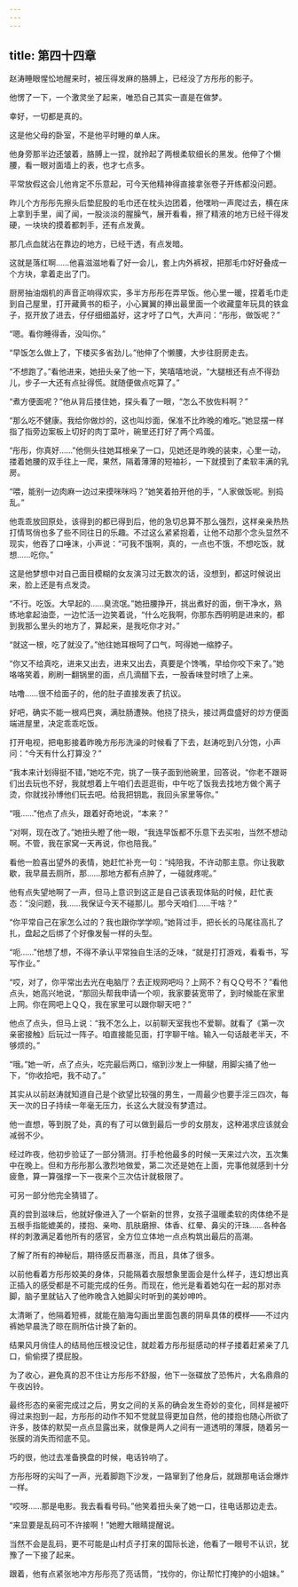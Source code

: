 ```yaml
---
---
---
```

title: 第四十四章
---




赵涛睡眼惺忪地醒来时，被压得发麻的胳膊上，已经没了方彤彤的影子。

他愣了一下，一个激灵坐了起来，唯恐自己其实一直是在做梦。

幸好，一切都是真的。

这是他父母的卧室，不是他平时睡的单人床。

他身旁那半边还皱着，胳膊上一捏，就拎起了两根柔软细长的黑发。他伸了个懒腰，看一眼对面墙上的表，也才七点多。

平常放假这会儿他肯定不乐意起，可今天他精神得直接拿张卷子开练都没问题。

昨儿个方彤彤先擦头后垫屁股的毛巾还在枕头边团着，他嘿哟一声爬过去，横在床上拿到手里，闻了闻，一股淡淡的腥臊气，展开看看，擦了精液的地方已经干得发硬，一块块的摸着都刺手，还有点发黄。

那几点血就沾在靠边的地方，已经干透，有点发暗。

这就是落红啊……他喜滋滋地看了好一会儿，套上内外裤衩，把那毛巾好好叠成一个方块，拿着走出了门。

厨房抽油烟机的声音正响得欢实，多半方彤彤在弄早饭。他心里一暖，捏着毛巾走到自己屋里，打开藏黄书的柜子，小心翼翼的捧出最里面一个收藏童年玩具的铁盒子，抠开放了进去，仔仔细细盖好，这才吁了口气，大声问：“彤彤，做饭呢？”

“嗯。看你睡得香，没叫你。”

“早饭怎么做上了，下楼买多省劲儿。”他伸了个懒腰，大步往厨房走去。

“不想跑了。”看他进来，她扭头亲了他一下，笑嘻嘻地说，“大腿根还有点不得劲儿，步子一大还有点扯得慌。就随便做点吃算了。”

“煮方便面呢？”他从背后搂住她，探头看了一眼，“怎么不放佐料啊？”

“那么吃不健康。我给你做炒的，这也叫炒面，保准不比昨晚的难吃。”她显摆一样指了指旁边案板上切好的肉丁菜叶，碗里还打好了两个鸡蛋。

“彤彤，你真好……”他侧头往她耳根亲了一口，见她还是昨晚的装束，心里一动，搂着她腰的双手往上一爬，果然，隔着薄薄的短袖衫，一下就摸到了柔软丰满的乳房。

“喂，能别一边肉麻一边过来摸咪咪吗？”她笑着拍开他的手，“人家做饭呢。别捣乱。”

他乖乖放回原处，该得到的都已得到后，他的急切总算不那么强烈，这样亲亲热热打情骂俏也多了些不同往日的乐趣。不过这么紧紧抱着，让他不动那个念头显然不现实，他吞了口唾沫，小声说：“可我不饿啊，真的，一点也不饿，不想吃饭，就想……吃你。”

这是他梦想中对自己面目模糊的女友演习过无数次的话，没想到，都这时候说出来，脸上还是有点发烫。

“不行。吃饭。大早起的……臭流氓。”她扭腰挣开，挑出煮好的面，倒干净水，熟练地拿起油壶，一边忙活一边笑着说，“什么吃我啊，你那东西明明是进来的，都到我那么里头的地方了，算起来，是我吃你才对。”

“就这一根，吃了就没了。”他往她耳根呵了口气，呵得她一缩脖子。

“你又不给真吃，进来又出去，进来又出去，真要是个馋嘴，早给你咬下来了。”她咯咯笑着，刷刷一翻锅里的面，点几滴醋下去，一股香味登时喷了上来。

咕噜……很不给面子的，他的肚子直接发表了抗议。

好吧，确实不能一根鸡巴爽，满肚肠遭殃。他挠了挠头，接过两盘盛好的炒方便面端进屋里，决定乖乖吃饭。

打开电视，把电影接着昨晚方彤彤洗澡的时候看了下去，赵涛吃到八分饱，小声问：“今天有什么打算没？”

“我本来计划得挺不错，”她吃不完，挑了一筷子面到他碗里，回答说，“你老不跟哥们出去玩也不好，我就想着上午咱们去逛逛街，中午吃了饭我去找地方做个离子烫，你就找孙博他们玩去吧。给我把钥匙，我回头家里等你。”

“哦……”他点了点头，跟着好奇地说，“本来？”

“对啊，现在改了。”她扭头瞪了他一眼，“我连早饭都不乐意下去买啦，当然不想动啊。不管，我在家窝一天再说，你也陪我。”

看他一脸喜出望外的表情，她赶忙补充一句：“纯陪我，不许动那主意。你让我歇歇，我早晨去厕所，那……那地方都有点肿了，一碰就疼呢。”

他有点失望地啊了一声，但马上意识到这正是自己该表现体贴的时候，赶忙表态：“没问题，我……我保证今天不碰那儿。那今天咱们……干啥？”

“你平常自己在家怎么过的？我也跟你学学呗。”她背过手，把长长的马尾往高扎了扎，盘起之后绑了个好像发髻一样的头型。

“呃……”他想了想，不得不承认平常独自生活的乏味，“就是打打游戏，看看书，写写作业。”

“哎，对了，你平常出去光在电脑厅？去正规网吧吗？上网不？有ＱＱ号不？”看他点头，她高兴地说，“那回头帮我申请一个呗，我家要装宽带了，到时候能在家里上网。你在网吧上ＱＱ，我在家里可以跟你聊天吧？”

他点了点头，但马上说：“我不怎么上，以前聊天室我也不爱聊。就看了《第一次亲密接触》后玩过一阵子。咱直接能见面，打字聊干啥。输入一句话敲老半天，不够烦的。”

“哦。”她一听，点了点头，吃完最后两口，缩到沙发上一伸腿，用脚尖捅了他一下，“你收拾吧，我不动了。”

其实从以前赵涛就知道自己是个欲望比较强的男生，一周最少也要手淫三四次，每天一次的日子持续一年毫无压力，长这么大就没有梦遗过。

他一直想，等到脱了处，真的有了可以做到最后一步的女朋友，这种渴求应该就会减弱不少。

经过昨夜，他初步验证了一部分猜测。打手枪他最多的时候一天来过六次，五次集中在晚上。但和方彤彤那么激烈地做爱，第二次还是她在上面，完事他就感到十分疲惫，算一算强撑一下一夜来个三次估计就极限了。

可另一部分他完全猜错了。

真的尝到滋味后，他就好像进入了一个崭新的世界，女孩子温暖柔软的肉体绝不是五根手指能媲美的，搂抱、亲吻、肌肤磨擦、体香、红晕、鼻尖的汗珠……各种各样的刺激满足着他所有的感官，全方位立体地一点点构筑出最后的高潮。

了解了所有的神秘后，期待感反而暴涨，而且，具体了很多。

以前他看着方彤彤姣美的身体，只能隔着衣服想象里面会是什么样子，连幻想出真正插入的感受都是不可能完成的任务。而现在，他光是看着她勾在一起的那对赤脚，脑子里就钻入了他昨晚含入她脚尖时听到的美妙呻吟。

太清晰了，他隔着短裤，就能在脑海勾画出里面包裹的阴阜具体的模样——不过内裤她早晨洗了晾在厕所估计换了新的。

结果风月俏佳人的结局他压根没记住，就趁着方彤彤挺感动的样子搂着赶紧亲了几口，偷偷摸了摸屁股。

为了收心，避免真的忍不住让方彤彤不舒服，他下一张碟放了恐怖片，大名鼎鼎的午夜凶铃。

最终形态的亲密完成过之后，男女之间的关系的确会发生奇妙的变化，同样是被吓得过来抱到一起，方彤彤的动作不知不觉就显得更加自然，他的搂抱也随心所欲了许多，肢体的默契一点点显露出来，就像是两人之间有一道透明的薄膜，随着另一张膜的消失而彻底不见。

巧的很，他过去准备换盘的时候，电话铃响了。

方彤彤呀的尖叫了一声，光着脚跑下沙发，一路窜到了他身后，就跟那电话会爆炸一样。

“哎呀……那是电影。我去看看号码。”他笑着扭头亲了她一口，往电话那边走去。

“来显要是乱码可不许接啊！”她瞪大眼睛提醒说。

当然不会是乱码，更不可能是山村贞子打来的国际长途，他看了一眼号不认识，犹豫了一下接了起来。

跟着，他有点紧张地冲方彤彤亮了亮话筒，“找你的，你让帮忙打掩护的小姐妹。”